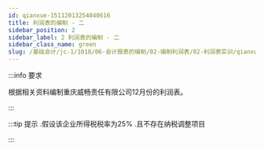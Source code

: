 ---
id: qianxue-15112013254040616
title: 利润表的编制 - 二
sidebar_position: 2
sidebar_label: 2 利润表的编制 - 二
sidebar_class_name: green
slug: /基础会计/jc-1/1018/06-会计报表的编制/02-编制利润表/02-利润表实训/qianxue-1005081049334307250/qianxue-15112013254040616/利润表的编制 - 二
---

:::info 要求

根据相关资料编制重庆威畅责任有限公司12月份的利润表。

:::

:::tip 提示
  .假设该企业所得税税率为25%
  .且不存在纳税调整项目 
:::
